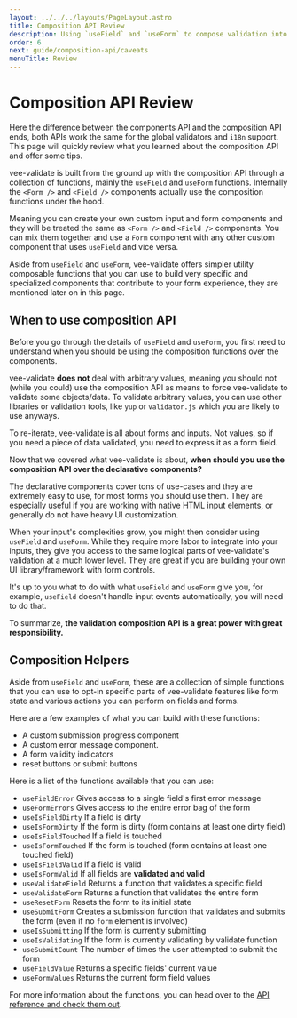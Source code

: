 ```yaml
---
layout: ../../../layouts/PageLayout.astro
title: Composition API Review
description: Using `useField` and `useForm` to compose validation into your inputs
order: 6
next: guide/composition-api/caveats
menuTitle: Review
---
```


# Composition API Review

Here the difference between the components API and the composition API ends, both APIs work the same for the global validators and `i18n` support. This page will quickly review what you learned about the composition API and offer some tips.

vee-validate is built from the ground up with the composition API through a collection of functions, mainly the `useField` and `useForm` functions. Internally the `<Form />` and `<Field />` components actually use the composition functions under the hood.

Meaning you can create your own custom input and form components and they will be treated the same as `<Form />` and `<Field />` components. You can mix them together and use a `Form` component with any other custom component that uses `useField` and vice versa.

Aside from `useField` and `useForm`, vee-validate offers simpler utility composable functions that you can use to build very specific and specialized components that contribute to your form experience, they are mentioned later on in this page.

## When to use composition API

Before you go through the details of `useField` and `useForm`, you first need to understand when you should be using the composition functions over the components.

vee-validate **does not** deal with arbitrary values, meaning you should not (while you could) use the composition API as means to force vee-validate to validate some objects/data. To validate arbitrary values, you can use other libraries or validation tools, like `yup` or `validator.js` which you are likely to use anyways.

To re-iterate, vee-validate is all about forms and inputs. Not values, so if you need a piece of data validated, you need to express it as a form field.

Now that we covered what vee-validate is about, **when should you use the composition API over the declarative components?**

The declarative components cover tons of use-cases and they are extremely easy to use, for most forms you should use them. They are especially useful if you are working with native HTML input elements, or generally do not have heavy UI customization.

When your input's complexities grow, you might then consider using `useField` and `useForm`. While they require more labor to integrate into your inputs, they give you access to the same logical parts of vee-validate's validation at a much lower level. They are great if you are building your own UI library/framework with form controls.

It's up to you what to do with what `useField` and `useForm` give you, for example, `useField` doesn't handle input events automatically, you will need to do that.

To summarize, **the validation composition API is a great power with great responsibility.**

## Composition Helpers

Aside from `useField` and `useForm`, these are a collection of simple functions that you can use to opt-in specific parts of vee-validate features like form state and various actions you can perform on fields and forms.

Here are a few examples of what you can build with these functions:

- A custom submission progress component
- A custom error message component.
- A form validity indicators
- reset buttons or submit buttons

Here is a list of the functions available that you can use:

- `useFieldError` Gives access to a single field's first error message
- `useFormErrors` Gives access to the entire error bag of the form
- `useIsFieldDirty` If a field is dirty
- `useIsFormDirty` If the form is dirty (form contains at least one dirty field)
- `useIsFieldTouched` If a field is touched
- `useIsFormTouched` If the form is touched (form contains at least one touched field)
- `useIsFieldValid` If a field is valid
- `useIsFormValid` If all fields are **validated and valid**
- `useValidateField` Returns a function that validates a specific field
- `useValidateForm` Returns a function that validates the entire form
- `useResetForm` Resets the form to its initial state
- `useSubmitForm` Creates a submission function that validates and submits the form (even if no `form` element is involved)
- `useIsSubmitting` If the form is currently submitting
- `useIsValidating` If the form is currently validating by validate function
- `useSubmitCount` The number of times the user attempted to submit the form
- `useFieldValue` Returns a specific fields' current value
- `useFormValues` Returns the current form field values

For more information about the functions, you can head over to the [API reference and check them out](/api/composition-helpers).
